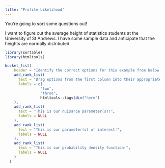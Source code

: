 ---
title: "Profile Likelihood"
---

You're going to sort some questions out! 

I want to figure out the average height of statistics students at the University of St Andrews. I have some sample data and anticipate that the heights are normally distributed. 

```{r echo=FALSE}
library(sortable)
library(htmltools)

bucket_list(
    header = "Identify the correct options for this example from below and move these to the right spot!",
    add_rank_list(
      text = "Drag options from the first column into their appropriate zones",
      labels = c(
                "two",
                "three",
                htmltools::tags$div("here")
    ),
    add_rank_list(
      text = "This is our nuisance parameter(s)!",
      labels = NULL
    ),
    add_rank_list(
      text = "This is our parameter(s) of interest!",
      labels = NULL
    ),
    add_rank_list(
      text = "This is our probability density function!",
      labels = NULL
    )
  )
```
